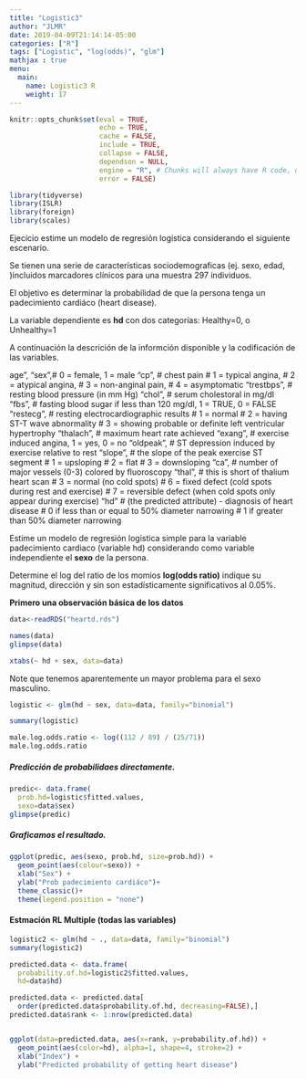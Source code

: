 ```yaml
---
title: "Logistic3"
author: "JLMR"
date: 2019-04-09T21:14:14-05:00
categories: ["R"]
tags: ["Logistic", "log(odds)", "glm"]
mathjax : true
menu:
  main:
    name: Logistic3 R
    weight: 17
---
```



```r
knitr::opts_chunk$set(eval = TRUE, 
                      echo = TRUE, 
                      cache = FALSE,
                      include = TRUE,
                      collapse = FALSE,
                      dependson = NULL,
                      engine = "R", # Chunks will always have R code, unless noted
                      error = FALSE)   


```



```r
library(tidyverse)
library(ISLR)
library(foreign)
library(scales)
```


Ejecicio estime un modelo de regresión logística considerando el siguiente escenario.

Se tienen una serie de características sociodemograficas (ej. sexo, edad, )incluidos marcadores clínicos para una muestra 297 individuos. 

El objetivo es determinar la probabilidad de que la persona  tenga un padecimiento cardiáco (heart disease). 

La variable dependiente es **hd** con dos categorías: Healthy=0, o Unhealthy=1

A continuación la descrición de la informción disponible y la codificación de las variables.   

age",
  "sex",# 0 = female, 1 = male
  "cp", # chest pain
  # 1 = typical angina,
  # 2 = atypical angina,
  # 3 = non-anginal pain,
  # 4 = asymptomatic
  "trestbps", # resting blood pressure (in mm Hg)
  "chol", # serum cholestoral in mg/dl
  "fbs",  # fasting blood sugar if less than 120 mg/dl, 1 = TRUE, 0 = FALSE
  "restecg", # resting electrocardiographic results
  # 1 = normal
  # 2 = having ST-T wave abnormality
  # 3 = showing probable or definite left ventricular hypertrophy
  "thalach", # maximum heart rate achieved
  "exang",   # exercise induced angina, 1 = yes, 0 = no
  "oldpeak", # ST depression induced by exercise relative to rest
  "slope", # the slope of the peak exercise ST segment
  # 1 = upsloping
  # 2 = flat
  # 3 = downsloping
  "ca", # number of major vessels (0-3) colored by fluoroscopy
  "thal", # this is short of thalium heart scan
  # 3 = normal (no cold spots)
  # 6 = fixed defect (cold spots during rest and exercise)
  # 7 = reversible defect (when cold spots only appear during exercise)
  "hd" # (the predicted attribute) - diagnosis of heart disease
  # 0 if less than or equal to 50% diameter narrowing
  # 1 if greater than 50% diameter narrowing



Estime un modelo de regresión logistica simple para la variable  padecimiento cardiaco (variable hd) considerando como variable independiente  el **sexo** de la persona.

Determine el log del ratio de los momios **log(odds ratio)** indique su magnitud, dirección y sin son estadísticamente significativos al $0.05\%$.  

**Primero una observación básica de los datos **
```r
data<-readRDS("heartd.rds")

names(data)
glimpse(data)

xtabs(~ hd + sex, data=data)
```
Note que tenemos aparentemente un mayor problema para el sexo masculino. 

```r
logistic <- glm(hd ~ sex, data=data, family="binomial")

summary(logistic)

male.log.odds.ratio <- log((112 / 89) / (25/71))
male.log.odds.ratio
```

##### Predicción de probabilidaes directamente.


```r
predic<- data.frame(
  prob.hd=logistic$fitted.values,
  sexo=data$sex)
glimpse(predic)
```
##### Graficamos el resultado.

```r
ggplot(predic, aes(sexo, prob.hd, size=prob.hd)) +
  geom_point(aes(colour=sexo)) +
  xlab("Sex") +
  ylab("Prob padecimiento cardiáco")+
  theme_classic()+
  theme(legend.position = "none")

```

#### Estmación RL Multiple  (todas las variables)


```r
logistic2 <- glm(hd ~ ., data=data, family="binomial")
summary(logistic2)
```


```r
predicted.data <- data.frame(
  probability.of.hd=logistic2$fitted.values,
  hd=data$hd)

predicted.data <- predicted.data[
  order(predicted.data$probability.of.hd, decreasing=FALSE),]
predicted.data$rank <- 1:nrow(predicted.data)


ggplot(data=predicted.data, aes(x=rank, y=probability.of.hd)) +
  geom_point(aes(color=hd), alpha=1, shape=4, stroke=2) +
  xlab("Index") +
  ylab("Predicted probability of getting heart disease")
```




